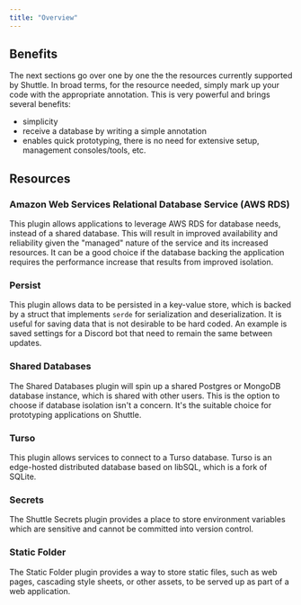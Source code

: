 ```yaml
---
title: "Overview"
---
```


## Benefits

The next sections go over one by one the the resources currently supported by Shuttle. In broad terms, for the resource needed, simply mark up your code with the appropriate annotation. This is very powerful and brings several benefits:

- simplicity
- receive a database by writing a simple annotation
- enables quick prototyping, there is no need for extensive setup, management consoles/tools, etc.

## Resources

### Amazon Web Services Relational Database Service (AWS RDS)

This plugin allows applications to leverage AWS RDS for database needs, instead of a shared database. This will result in improved availability and reliability given the "managed" nature of the service and its increased resources. It can be a good choice if the database backing the application requires the performance increase that results from improved isolation.

### Persist

This plugin allows data to be persisted in a key-value store, which is backed by a struct that implements `serde` for serialization and deserialization. It is useful for saving data that is not desirable to be hard coded. An example is saved settings for a Discord bot that need to remain the same between updates.

### Shared Databases

The Shared Databases plugin will spin up a shared Postgres or MongoDB database instance, which is shared with other users. This is the option to choose if database isolation isn't a concern. It's the suitable choice for prototyping applications on Shuttle.

### Turso

This plugin allows services to connect to a Turso database. Turso is an edge-hosted distributed database based on libSQL, which is a fork of SQLite.

### Secrets

The Shuttle Secrets plugin provides a place to store environment variables which are sensitive and cannot be committed into version control.

### Static Folder

The Static Folder plugin provides a way to store static files, such as web pages, cascading style sheets, or other assets, to be served up as part of a web application.
